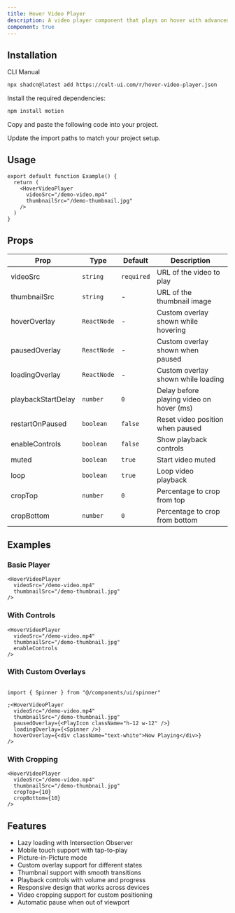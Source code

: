 ```yaml
---
title: Hover Video Player
description: A video player component that plays on hover with advanced features like mobile support, picture-in-picture, and custom overlays.
component: true
---
```


<ComponentPreview
  name="hover-video-player-demo"
  className="[&_.preview>[data-orientation=vertical]]:sm:max-w-[70%]"
/>

## Installation

<CodeTabs>

<TabsList>
  <TabsTrigger value="cli">CLI</TabsTrigger>
  <TabsTrigger value="manual">Manual</TabsTrigger>
</TabsList>

<TabsContent value="cli">

```bash
npx shadcn@latest add https://cult-ui.com/r/hover-video-player.json
```

</TabsContent>

<TabsContent value="manual">

<Steps>

<Step>Install the required dependencies:</Step>

```bash
npm install motion
```

<Step>Copy and paste the following code into your project.</Step>

<ComponentSource name="hover-video-player" />

<Step>Update the import paths to match your project setup.</Step>

</Steps>

</TabsContent>

</CodeTabs>

## Usage


```tsx
export default function Example() {
  return (
    <HoverVideoPlayer
      videoSrc="/demo-video.mp4"
      thumbnailSrc="/demo-thumbnail.jpg"
    />
  )
}
```

## Props

| Prop               | Type        | Default    | Description                              |
| ------------------ | ----------- | ---------- | ---------------------------------------- |
| videoSrc           | `string`    | `required` | URL of the video to play                 |
| thumbnailSrc       | `string`    | -          | URL of the thumbnail image               |
| hoverOverlay       | `ReactNode` | -          | Custom overlay shown while hovering      |
| pausedOverlay      | `ReactNode` | -          | Custom overlay shown when paused         |
| loadingOverlay     | `ReactNode` | -          | Custom overlay shown while loading       |
| playbackStartDelay | `number`    | `0`        | Delay before playing video on hover (ms) |
| restartOnPaused    | `boolean`   | `false`    | Reset video position when paused         |
| enableControls     | `boolean`   | `false`    | Show playback controls                   |
| muted              | `boolean`   | `true`     | Start video muted                        |
| loop               | `boolean`   | `true`     | Loop video playback                      |
| cropTop            | `number`    | `0`        | Percentage to crop from top              |
| cropBottom         | `number`    | `0`        | Percentage to crop from bottom           |

## Examples

### Basic Player

```tsx
<HoverVideoPlayer
  videoSrc="/demo-video.mp4"
  thumbnailSrc="/demo-thumbnail.jpg"
/>
```

### With Controls

```tsx
<HoverVideoPlayer
  videoSrc="/demo-video.mp4"
  thumbnailSrc="/demo-thumbnail.jpg"
  enableControls
/>
```

### With Custom Overlays

```tsx

import { Spinner } from "@/components/ui/spinner"

;<HoverVideoPlayer
  videoSrc="/demo-video.mp4"
  thumbnailSrc="/demo-thumbnail.jpg"
  pausedOverlay={<PlayIcon className="h-12 w-12" />}
  loadingOverlay={<Spinner />}
  hoverOverlay={<div className="text-white">Now Playing</div>}
/>
```

### With Cropping

```tsx
<HoverVideoPlayer
  videoSrc="/demo-video.mp4"
  thumbnailSrc="/demo-thumbnail.jpg"
  cropTop={10}
  cropBottom={10}
/>
```

## Features

- Lazy loading with Intersection Observer
- Mobile touch support with tap-to-play
- Picture-in-Picture mode
- Custom overlay support for different states
- Thumbnail support with smooth transitions
- Playback controls with volume and progress
- Responsive design that works across devices
- Video cropping support for custom positioning
- Automatic pause when out of viewport

```

```
